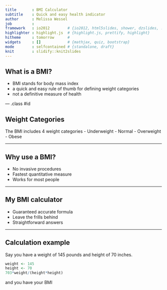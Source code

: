 ```yaml
---
title       : BMI Calculator
subtitle    : Quick and easy health indicator
author      : Melissa Wessel
job         : 
framework   : io2012        # {io2012, html5slides, shower, dzslides, ...}
highlighter : highlight.js  # {highlight.js, prettify, highlight}
hitheme     : tomorrow      # 
widgets     : []            # {mathjax, quiz, bootstrap}
mode        : selfcontained # {standalone, draft}
knit        : slidify::knit2slides
---
```


## What is a BMI?

- BMI stands for body mass index
- a quick and easy rule of thumb for defining weight categories
- not a definitive measure of health

--- .class #id 

## Weight Categories

The BMI includes 4 weight categories
- Underweight
- Normal
- Overweight
- Obese

---

## Why use a BMI?

- No invasive procedures
- Fastest quantitative measure
- Works for most people

---

## My BMI calculator

- Guaranteed accurate formula
- Leave the frills behind
- Straightforward answers

---

## Calculation example

Say you have a weight of 145 pounds and height of 70 inches.

```r
weight <- 145
height <- 70
703*weight/(height*height)
```
and you have your BMI

